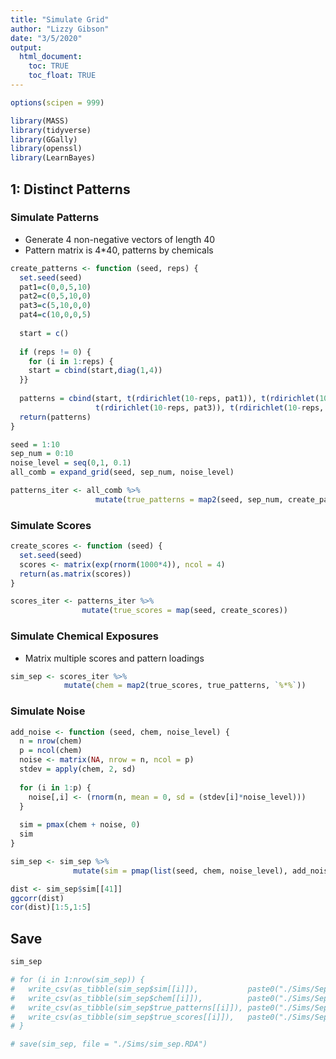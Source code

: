 ```yaml
---
title: "Simulate Grid"
author: "Lizzy Gibson"
date: "3/5/2020"
output: 
  html_document:
    toc: TRUE
    toc_float: TRUE
---
```


```r
options(scipen = 999)

library(MASS)
library(tidyverse)
library(GGally)
library(openssl)
library(LearnBayes)
```

## 1: Distinct Patterns

### Simulate Patterns

* Generate 4 non-negative vectors of length 40
* Pattern matrix is 4*40, patterns by chemicals

```r
create_patterns <- function (seed, reps) {
  set.seed(seed)
  pat1=c(0,0,5,10)
  pat2=c(0,5,10,0)
  pat3=c(5,10,0,0)
  pat4=c(10,0,0,5)
  
  start = c()
  
  if (reps != 0) { 
    for (i in 1:reps) {
    start = cbind(start,diag(1,4))
  }}
  
  patterns = cbind(start, t(rdirichlet(10-reps, pat1)), t(rdirichlet(10-reps, pat2)),
                   t(rdirichlet(10-reps, pat3)), t(rdirichlet(10-reps, pat4)))
  return(patterns)
}

seed = 1:10
sep_num = 0:10
noise_level = seq(0,1, 0.1)
all_comb = expand_grid(seed, sep_num, noise_level)

patterns_iter <- all_comb %>% 
                   mutate(true_patterns = map2(seed, sep_num, create_patterns))
```

### Simulate Scores
   
```r
create_scores <- function (seed) {
  set.seed(seed)
  scores <- matrix(exp(rnorm(1000*4)), ncol = 4)
  return(as.matrix(scores))
}

scores_iter <- patterns_iter %>% 
                mutate(true_scores = map(seed, create_scores))
```

### Simulate Chemical Exposures

* Matrix multiple scores and pattern loadings

```r
sim_sep <- scores_iter %>% 
            mutate(chem = map2(true_scores, true_patterns, `%*%`))
```

### Simulate Noise
    
```r
add_noise <- function (seed, chem, noise_level) {
  n = nrow(chem)
  p = ncol(chem)
  noise <- matrix(NA, nrow = n, ncol = p)
  stdev = apply(chem, 2, sd)
  
  for (i in 1:p) {
    noise[,i] <- (rnorm(n, mean = 0, sd = (stdev[i]*noise_level)))
  }
  
  sim = pmax(chem + noise, 0)
  sim
}

sim_sep <- sim_sep %>% 
              mutate(sim = pmap(list(seed, chem, noise_level), add_noise))
```  

```r
dist <- sim_sep$sim[[41]]
ggcorr(dist)
cor(dist)[1:5,1:5]
```

## Save

```r
sim_sep

# for (i in 1:nrow(sim_sep)) {
#   write_csv(as_tibble(sim_sep$sim[[i]]),           paste0("./Sims/Sep/sim_q_", i, ".csv"))
#   write_csv(as_tibble(sim_sep$chem[[i]]),          paste0("./Sims/Sep/chem_q_", i, ".csv"))
#   write_csv(as_tibble(sim_sep$true_patterns[[i]]), paste0("./Sims/Sep/patterns_q_", i, ".csv"))
#   write_csv(as_tibble(sim_sep$true_scores[[i]]),   paste0("./Sims/Sep/scores_q_", i, ".csv"))
# }

# save(sim_sep, file = "./Sims/sim_sep.RDA")
```
